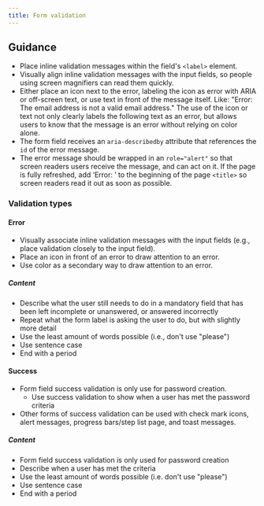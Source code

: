 ```yaml
---
title: Form validation
---
```


## Guidance

- Place inline validation messages within the field's `<label>` element.
- Visually align inline validation messages with the input fields, so people using screen magnifiers can read them quickly.
- Either place an icon next to the error, labeling the icon as error with ARIA or off-screen text, or use text in front of the message itself. Like: "Error: The email address is not a valid email address." The use of the icon or text not only clearly labels the following text as an error, but allows users to know that the message is an error without relying on color alone.
- The form field receives an `aria-describedby` attribute that references the `id` of the error message.
- The error message should be wrapped in an `role="alert"` so that screen readers users receive the message, and can act on it.
  If the page is fully refreshed, add ‘Error: ’ to the beginning of the page `<title>` so screen readers read it out as soon as possible.

### Validation types

#### Error

- Visually associate inline validation messages with the input fields (e.g., place validation closely to the input field).
- Place an icon in front of an error to draw attention to an error.
- Use color as a secondary way to draw attention to an error. 

##### Content

- Describe what the user still needs to do in a mandatory field that has been left incomplete or unanswered,  or answered incorrectly
- Repeat what the form label is asking the user to do, but with slightly more detail
- Use the least amount of words possible (i.e., don't use "please")
- Use sentence case
- End with a period

#### Success

- Form field success validation is only use for password creation. 
    - Use success validation to show when a user has met the password criteria
- Other forms of success validation can be used with check mark icons, alert messages, progress bars/step list page, and toast messages.

##### Content

- Form field success validation is only used for password creation
- Describe when a user has met the criteria
- Use the least amount of words possible (i.e. don't use "please")
- Use sentence case
- End with a period

